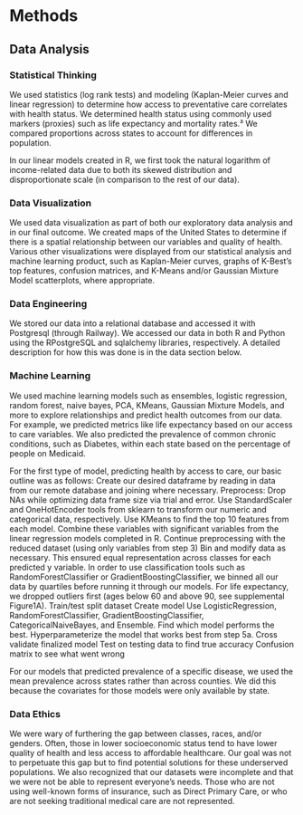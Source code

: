 # Methods
## Data Analysis
### Statistical Thinking
We used statistics (log rank tests) and modeling (Kaplan-Meier curves and linear regression) to determine how access to preventative care correlates with health status. We determined health status using commonly used markers (proxies) such as life expectancy and mortality rates.³ We compared proportions across states to account for differences in population.

In our linear models created in R, we first took the natural logarithm of income-related data due to both its skewed distribution and disproportionate scale (in comparison to the rest of our data). 

### Data Visualization
We used data visualization as part of both our exploratory data analysis and in our final outcome. We created maps of the United States to determine if there is a spatial relationship between our variables and quality of health. Various other visualizations were displayed from our statistical analysis and machine learning product, such as Kaplan-Meier curves, graphs of K-Best's top features, confusion matrices, and K-Means and/or Gaussian Mixture Model scatterplots, where appropriate.  

### Data Engineering
We stored our data into a relational database and accessed it with Postgresql (through Railway). We accessed our data in both R and Python using the RPostgreSQL and sqlalchemy libraries, respectively. A detailed description for how this was done is in the data section below. 

### Machine Learning
We used machine learning models such as ensembles, logistic regression, random forest, naive bayes, PCA, KMeans, Gaussian Mixture Models, and more to explore relationships and predict health outcomes from our data. For example, we predicted metrics like life expectancy based on our access to care variables. We also predicted the prevalence of common chronic conditions, such as Diabetes, within each state based on the percentage of people on Medicaid. 

For the first type of model, predicting health by access to care, our basic outline was as follows:
Create our desired dataframe by reading in data from our remote database and joining where necessary.
Preprocess:
Drop NAs while optimizing data frame size via trial and error.
Use StandardScaler and OneHotEncoder tools from sklearn to transform our numeric and categorical data, respectively.
Use KMeans to find the top 10 features from each model. Combine these variables with significant variables from the linear regression models completed in R.
Continue preprocessing with the reduced dataset (using only variables from step 3) 
Bin and modify data as necessary. This ensured equal representation across classes for each predicted y variable.
In order to use classification tools such as RandomForestClassifier or GradientBoostingClassifier, we binned all our data by quartiles before running it through our models. 
For life expectancy, we dropped outliers first (ages below 60 and above 90, see supplemental Figure1A).
Train/test split dataset
Create model
Use LogisticRegression, RandomForestClassifier, GradientBoostingClassifier, CategoricalNaiveBayes, and Ensemble. Find which model performs the best.
Hyperparameterize the model that works best from step 5a.
Cross validate finalized model
Test on testing data to find true accuracy
Confusion matrix to see what went wrong

For our models that predicted prevalence of a specific disease, we used the mean prevalence across states rather than across counties. We did this because the covariates for those models were only available by state. 

### Data Ethics
We were wary of furthering the gap between classes, races, and/or genders. Often, those in lower socioeconomic status tend to have lower quality of health and less access to affordable healthcare. Our goal was not to perpetuate this gap but to find potential solutions for these underserved populations. We also recognized that our datasets were incomplete and that we were not be able to represent everyone’s needs. Those who are not using well-known forms of insurance, such as Direct Primary Care, or who are not seeking traditional medical care are not represented.  



